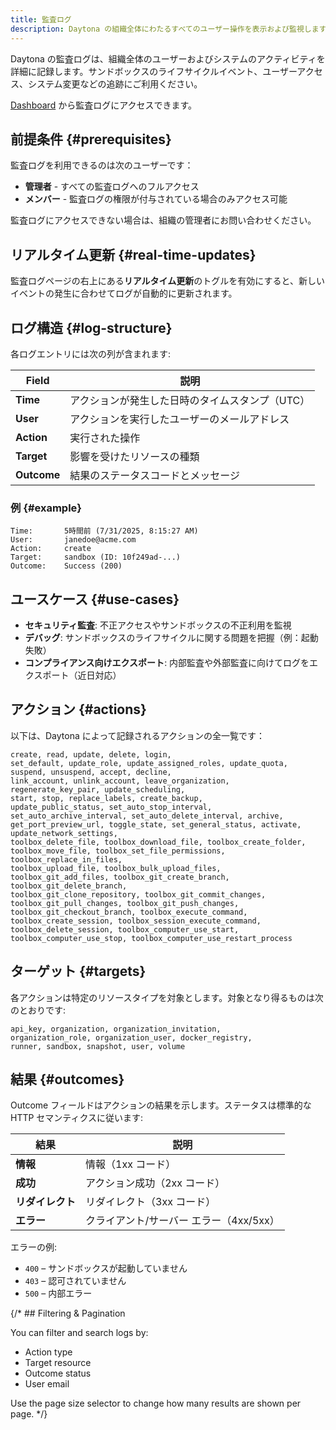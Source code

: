 ```yaml
---
title: 監査ログ
description: Daytona の組織全体にわたるすべてのユーザー操作を表示および監視します。
---
```


Daytona の監査ログは、組織全体のユーザーおよびシステムのアクティビティを詳細に記録します。サンドボックスのライフサイクルイベント、ユーザーアクセス、システム変更などの追跡にご利用ください。

[Dashboard](https://app.daytona.io/dashboard/audit-logs) から監査ログにアクセスできます。

## 前提条件 {#prerequisites}

監査ログを利用できるのは次のユーザーです：

- **管理者** - すべての監査ログへのフルアクセス
- **メンバー** - 監査ログの権限が付与されている場合のみアクセス可能

監査ログにアクセスできない場合は、組織の管理者にお問い合わせください。

## リアルタイム更新 {#real-time-updates}

監査ログページの右上にある**リアルタイム更新**のトグルを有効にすると、新しいイベントの発生に合わせてログが自動的に更新されます。

## ログ構造 {#log-structure}

各ログエントリには次の列が含まれます:

| Field     | 説明                                       |
|---------- |--------------------------------------------|
| **Time**  | アクションが発生した日時のタイムスタンプ（UTC） |
| **User**  | アクションを実行したユーザーのメールアドレス   |
| **Action**| 実行された操作                               |
| **Target**| 影響を受けたリソースの種類                    |
| **Outcome**| 結果のステータスコードとメッセージ            |

### 例 {#example}

```text
Time:       5時間前 (7/31/2025, 8:15:27 AM)
User:       janedoe@acme.com
Action:     create
Target:     sandbox (ID: 10f249ad-...)
Outcome:    Success (200)
```

## ユースケース {#use-cases}

- **セキュリティ監査**: 不正アクセスやサンドボックスの不正利用を監視
- **デバッグ**: サンドボックスのライフサイクルに関する問題を把握（例：起動失敗）
- **コンプライアンス向けエクスポート**: 内部監査や外部監査に向けてログをエクスポート（近日対応）

## アクション {#actions}

以下は、Daytona によって記録されるアクションの全一覧です：

```text
create, read, update, delete, login,
set_default, update_role, update_assigned_roles, update_quota,
suspend, unsuspend, accept, decline,
link_account, unlink_account, leave_organization,
regenerate_key_pair, update_scheduling,
start, stop, replace_labels, create_backup,
update_public_status, set_auto_stop_interval,
set_auto_archive_interval, set_auto_delete_interval, archive,
get_port_preview_url, toggle_state, set_general_status, activate,
update_network_settings,
toolbox_delete_file, toolbox_download_file, toolbox_create_folder,
toolbox_move_file, toolbox_set_file_permissions, toolbox_replace_in_files,
toolbox_upload_file, toolbox_bulk_upload_files,
toolbox_git_add_files, toolbox_git_create_branch, toolbox_git_delete_branch,
toolbox_git_clone_repository, toolbox_git_commit_changes,
toolbox_git_pull_changes, toolbox_git_push_changes,
toolbox_git_checkout_branch, toolbox_execute_command,
toolbox_create_session, toolbox_session_execute_command,
toolbox_delete_session, toolbox_computer_use_start,
toolbox_computer_use_stop, toolbox_computer_use_restart_process
```

## ターゲット {#targets}

各アクションは特定のリソースタイプを対象とします。対象となり得るものは次のとおりです:

```text
api_key, organization, organization_invitation,
organization_role, organization_user, docker_registry,
runner, sandbox, snapshot, user, volume
```

## 結果 {#outcomes}

Outcome フィールドはアクションの結果を示します。ステータスは標準的な HTTP セマンティクスに従います:

| 結果 | 説明 |
|---------|-------------|
| **情報** | 情報（1xx コード） |
| **成功** | アクション成功（2xx コード） |
| **リダイレクト** | リダイレクト（3xx コード） |
| **エラー** | クライアント/サーバー エラー（4xx/5xx） |

エラーの例:

- `400` – サンドボックスが起動していません
- `403` – 認可されていません
- `500` – 内部エラー

{/* ## Filtering & Pagination

  You can filter and search logs by:

  - Action type
  - Target resource
  - Outcome status
  - User email

  Use the page size selector to change how many results are shown per page. */}